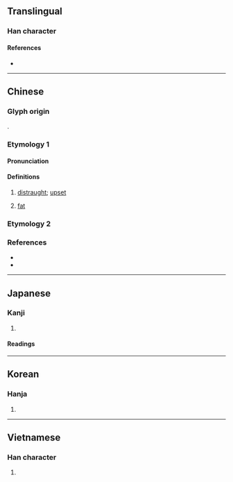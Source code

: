 {{also|嬢|娘}}
{{character info}}
==Translingual==

===Han character===
{{Han char|rn=38|rad=女|as=17|sn=20|four=40432|canj=VYRV|ids=⿰女襄}}

====References====
* {{Han ref|kx=0274.070|dkj=06891|dj=0542.240|hdz=21090.140|uh=5B43|ud=23363|bh=C45D|bd=50269}}

----

==Chinese==
{{zh-forms|alt=嬢}}

===Glyph origin===
{{Han etym}}
{{Han compound|ls=psc|女|c1=s|t1=woman|襄|c2=p}}.

===Etymology 1===

====Pronunciation====
{{zh-pron
|m=ráng
|mc=1
|oc=2
|cat=adj
}}

====Definitions====
{{zh-hanzi}}

# {{zh-obsolete}} [[distraught]]; [[upset]]
# {{zh-obsolete}} [[fat]]

===Etymology 2===
{{zh-see|娘|vt|[[mother]]}}

===References===
* {{R:twedu|B00725}}
* {{R:twedu|A00927-005}}

----

==Japanese==
{{ja-kanji forms|嬢|孃}}

===Kanji===
{{ja-kanji|grade=|rs=女17|shin=嬢}}

# {{rfdef|ja|sort=女17}}

====Readings====
{{ja-readings
|goon=にょう<にやう
|kanon=じょう<ぢやう
|kun=はは-, むすめ-
}}

----

==Korean==

===Hanja===
{{ko-hanja|아가씨|냥||양}}

# {{rfdef|ko|sort=女17}}

----

==Vietnamese==

===Han character===
{{vi-readings|reading=nương|rs=女17}}

# {{rfdef|vi|sort=女17}}